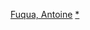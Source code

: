 {{navbox
|name = 安東尼·法奎
|title = [[安东尼·福奎阿|安東尼·法奎]]执导电影
|state = {{{state|autocollapse}}}
|listclass = hlist

|group1 = 長片
|list1 = 
*《[[替身殺手]]》（1998）
*《{{le|手到擒來|Bait (2000 film)}}》（2000）
*《[[训练日|震撼教育]]》（2001）
*《[[烈日風暴]]》（2003）
*《[[亚瑟王 (电影)|亞瑟王]]》（2004）
*《[[狙擊生死線]]》（2007）
*《{{le|惡夜特警隊|Brooklyn's Finest}}》（2009）
*《[[全面攻佔：倒數救援]]》（2013）
*《[[伸冤人|私刑教育]]》（2014）
*《[[震撼擂台]]》（2015）
*《[[絕地7騎士]]》（2016）
*《[[私刑教育2]]》（2018）
*《[[無穹迴役]]》（2021）
*《[[接線追緝]]》（2021）
*《[[解放 (未上映電影)|解放]]》（2022）

|group2 = 紀錄片
|list2 = 
* 《{{le|美國噩夢 (2018年電影)|American Dream/American Knightmare|美國噩夢}}》（2018）
* 《{{le|我的名字是：穆罕穆德·阿里|What's My Name: Muhammad Ali}}》（2019）

}}<noinclude>
{{collapsible option}}
[[Category:美国电影导演模板|Fuqua, Antoine]]
[[Category:安东尼·福奎阿电影|*]]
</noinclude>